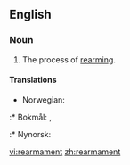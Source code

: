 ==English==

===Noun===
{{en-noun|-}}

# The process of [[rearm]]ing.

====Translations====
{{trans-top|the process of rearming}}
* Norwegian: 
:* Bokmål: {{t-|nb|gjenopprustning|c}}, {{t-|nb|gjenopprusting|c}}
:* Nynorsk: {{t-|nn|gjenopprusting|f}}
{{trans-mid}}
{{trans-bottom}}

[[vi:rearmament]]
[[zh:rearmament]]